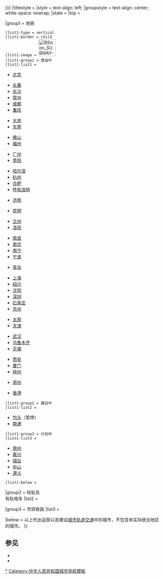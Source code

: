 {{NavboxV2
|name = 中华人民共和国城市轨道交通
|bodyclass = hlist
|title = {{flagicon|PRC}} [[中国城市轨道交通系统|中华人民共和国城市轨道交通系统]]
|border = {{{border|{{#if:{{{list only|}}}|child}}}}}
|titlestyle = 
|style = text-align: left;
|groupstyle = text-align: center; white-space: nowrap;
|state = <includeonly>{{{state|autocollapse}}}</includeonly><noinclude>{{{state|plain}}}</noinclude>
|top = 

|group1 = 地铁
 |list1-type = vertical
 |list1-border = child
 |list1-image = [[File:BSicon SUBWAY-CHN.svg|55px]]
 |list1-group1 = 营运中<!--除香港外，一律按汉语拼音顺序排列-->
 |list1-list1 = 
<!-- B -->
* [[北京地铁|北京]]
<!-- C -->
* [[长春轨道交通|长春]]
* [[长沙地铁|长沙]]
* [[常州地铁|常州]]
* [[成都地铁|成都]]
* [[重庆轨道交通|重庆]]
<!-- D -->
* [[大连地铁|大连]]
* [[東莞軌道交通|东莞]]
<!-- F -->
* [[佛山地铁|佛山]]
* [[福州地铁|福州]]
<!-- G -->
* [[广州地铁|广州]]
* [[贵阳轨道交通|贵阳]]
<!-- H -->
* [[哈尔滨地铁|哈尔滨]]
* [[杭州地铁|杭州]]
* [[合肥轨道交通|合肥]]
* [[呼和浩特地铁|呼和浩特]]
<!-- J -->
* [[济南地铁|济南]]
<!-- K -->
* [[昆明地铁|昆明]]
<!-- L -->
* [[兰州轨道交通|兰州]]
* [[洛阳轨道交通|洛阳]]
<!-- N -->
* [[南昌地铁|南昌]]
* [[南京地铁|南京]]
* [[南宁轨道交通|南宁]]
* [[宁波轨道交通|宁波]]
<!-- Q -->
* [[青岛地铁|青岛]]
<!-- S -->
* [[上海地铁|上海]]
* [[绍兴轨道交通|绍兴]]
* [[沈阳地铁|沈阳]]
* [[深圳地铁|深圳]]
* [[石家庄地铁|石家庄]]
* [[苏州轨道交通|苏州]]
<!-- T -->
* [[太原轨道交通|太原]]
* [[天津地铁|天津]]
<!-- W -->
* [[武汉地铁|武汉]]
* [[乌鲁木齐地铁|乌鲁木齐]]
* [[无锡地铁|无锡]]
<!-- X -->
* [[西安地铁|西安]]
* [[厦门地铁|厦门]]
* [[徐州地铁|徐州]]
<!-- Z -->
* [[郑州地铁|郑州]]
<!-- 特区-->
* [[港鐵|香港]]
 |list1-group2 = 建设中
 |list1-list2 = 
* [[包头地铁|包头]]（暂停）
* [[南通轨道交通|南通]]
 |list1-group3 = 计划中
 |list1-list3 = 
<!--
条目不存在的计划中城市轨道交通系统有可能被移除。
-->
* [[滁州市城市轨道交通列表|滁州]]
* [[嘉兴市#交通|嘉兴]]
* [[烟台轨道交通|烟台]]
* [[中山地铁|中山]]
* [[遵义轨道交通|遵义]]
 |list1-below = 
 
|group2 = 轻轨及<br />有轨电车
|list2 = {{中华人民共和国有轨电车和轻轨|border=subgroup|title=轻轨及有轨电车|child}}

|group3 = 市郊铁路
|list3 = {{中华人民共和国的市郊铁路|border=subgroup|title=市郊铁路|sub=1|child}}

|below = 以上列出运营以及建设[[城市轨道交通]]中的城市，不包含未实际统治地区的城市。
}}<noinclude>
{{doc}}

==参见==
*{{tl|中华人民共和国城市公共交通}}
*{{tl|中华人民共和国的市郊铁路}}
[[Category:中国城市轨道交通|*]]
[[Category:中国城市轨道交通模板| ]]
[[Category:中华人民共和国城市导航模板]]

</noinclude>